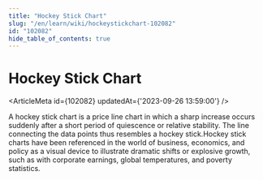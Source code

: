 ```yaml
---
title: "Hockey Stick Chart"
slug: "/en/learn/wiki/hockeystickchart-102082"
id: "102082"
hide_table_of_contents: true
---
```



# Hockey Stick Chart

<ArticleMeta id={102082} updatedAt={'2023-09-26 13:59:00'} />
<div className='border-solid border-b border-t-0 my-4 border-[var(--ifm-color-gray-300)]' />

A hockey stick chart is a price line chart in which a sharp increase occurs suddenly after a short period of quiescence or relative stability. The line connecting the data points thus resembles a hockey stick.Hockey stick charts have been referenced in the world of business, economics, and policy as a visual device to illustrate dramatic shifts or explosive growth, such as with corporate earnings, global temperatures, and poverty statistics.
